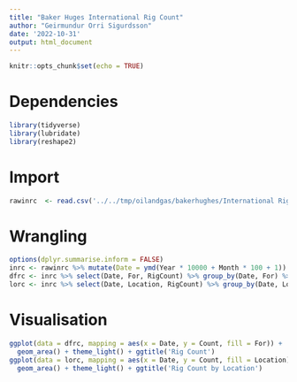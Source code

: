 ---
title: "Baker Huges International Rig Count"
author: "Geirmundur Orri Sigurdsson"
date: '2022-10-31'
output: html_document
---

```{r setup, include=FALSE}
knitr::opts_chunk$set(echo = TRUE)
```

# Dependencies

```{r dependencies, message=FALSE, warning=FALSE}
library(tidyverse)
library(lubridate)
library(reshape2)
```

# Import

```{r import}
rawinrc  <- read.csv('../../tmp/oilandgas/bakerhughes/International Rig Counts for Sep 2022.csv')
```

# Wrangling

```{r wrangling}
options(dplyr.summarise.inform = FALSE)
inrc <- rawinrc %>% mutate(Date = ymd(Year * 10000 + Month * 100 + 1)) %>% select(Date, Region, Country, For = DrillFor, Location, RigCount)
dfrc <- inrc %>% select(Date, For, RigCount) %>% group_by(Date, For) %>% summarise(Count = sum(RigCount)) %>% ungroup()
lorc <- inrc %>% select(Date, Location, RigCount) %>% group_by(Date, Location) %>% summarise(Count = sum(RigCount))
```

# Visualisation

```{r visualisation, warning=FALSE}
ggplot(data = dfrc, mapping = aes(x = Date, y = Count, fill = For)) +
  geom_area() + theme_light() + ggtitle('Rig Count')
ggplot(data = lorc, mapping = aes(x = Date, y = Count, fill = Location)) +
  geom_area() + theme_light() + ggtitle('Rig Count by Location')
```

